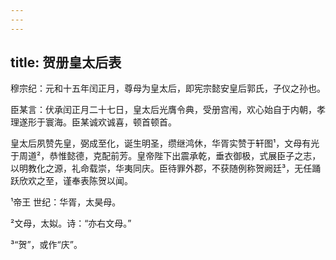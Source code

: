 ```yaml
---
---
---
```

title: 贺册皇太后表
---







穆宗纪：元和十五年闰正月，尊母为皇太后，即宪宗懿安皇后郭氏，子仪之孙也。

臣某言：伏承闰正月二十七日，皇太后光膺令典，受册宫闱，欢心始自于内朝，孝理遂形于寰海。臣某诚欢诚喜，顿首顿首。

皇太后夙赞先皇，弼成至化，诞生明圣，缵继鸿休，华胥实赞于轩图¹，文母有光于周道²，恭惟懿德，克配前芳。皇帝陛下出震承乾，垂衣御极，式展臣子之志，以明教化之源，礼命载崇，华夷同庆。臣待罪外郡，不获随例称贺阙廷³，无任踊跃欣欢之至，谨奉表陈贺以闻。

¹帝王 世纪：华胥，太昊母。

²文母，太姒。诗：“亦右文母。”

³“贺”，或作“庆”。